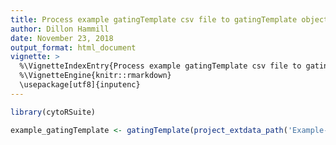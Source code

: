 ---
title: Process example gatingTemplate csv file to gatingTemplate object.
author: Dillon Hammill
date: November 23, 2018
output_format: html_document
vignette: >
  %\VignetteIndexEntry{Process example gatingTemplate csv file to gatingTemplate object.}
  %\VignetteEngine{knitr::rmarkdown}
  \usepackage[utf8]{inputenc}
---

```{r}
library(cytoRSuite)
example_gatingTemplate <- gatingTemplate(project_extdata_path('Example-gatingTemplate.csv'))
```

